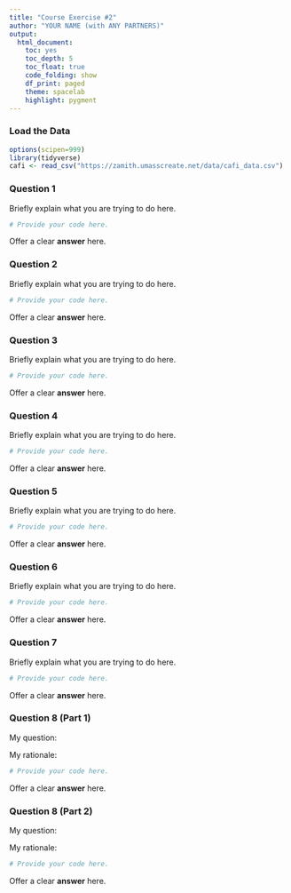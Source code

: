 ```yaml
---
title: "Course Exercise #2"
author: "YOUR NAME (with ANY PARTNERS)"
output:
  html_document:
    toc: yes
    toc_depth: 5
    toc_float: true
    code_folding: show
    df_print: paged
    theme: spacelab
    highlight: pygment
---
```


### Load the Data

```r
options(scipen=999)
library(tidyverse)
cafi <- read_csv("https://zamith.umasscreate.net/data/cafi_data.csv")
```

### Question 1

Briefly explain what you are trying to do here.

```r
# Provide your code here.
```

Offer a clear **answer** here.

### Question 2

Briefly explain what you are trying to do here.

```r
# Provide your code here.
```

Offer a clear **answer** here.

### Question 3

Briefly explain what you are trying to do here.

```r
# Provide your code here.
```

Offer a clear **answer** here.

### Question 4

Briefly explain what you are trying to do here.

```r
# Provide your code here.
```

Offer a clear **answer** here.

### Question 5

Briefly explain what you are trying to do here.

```r
# Provide your code here.
```

Offer a clear **answer** here.

### Question 6

Briefly explain what you are trying to do here.

```r
# Provide your code here.
```

Offer a clear **answer** here.

### Question 7

Briefly explain what you are trying to do here.

```r
# Provide your code here.
```

Offer a clear **answer** here.

### Question 8 (Part 1)

My question: 

My rationale: 

```r
# Provide your code here.
```

Offer a clear **answer** here.

### Question 8 (Part 2)

My question: 

My rationale: 

```r
# Provide your code here.
```

Offer a clear **answer** here.